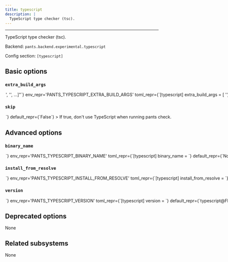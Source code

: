 ```yaml
---
title: typescript
description: |
  TypeScript type checker (tsc).
---
```



---

TypeScript type checker (tsc).

Backend: <span className="color--primary">`pants.backend.experimental.typescript`</span>

Config section: <span className="color--primary">`[typescript]`</span>

<span className={styles.options}>

## Basic options

### `extra_build_args`

<Option
  cli_repr={`--typescript-extra-build-args="['<str>', '<str>', ...]"`}
  env_repr='PANTS_TYPESCRIPT_EXTRA_BUILD_ARGS'
  toml_repr={`[typescript]
extra_build_args = [
    '<str>',
    '<str>',
    ...,
]`}
  default_repr={`[]`}
>

Extra arguments to pass to tsc when running in --build mode. These args are added to the base command &#x27;tsc --build&#x27;. Commonly used: --verbose, --force, --dry.

</Option>

### `skip`

<Option
  cli_repr={`--[no-]typescript-skip`}
  env_repr='PANTS_TYPESCRIPT_SKIP'
  toml_repr={`[typescript]
skip = <bool>`}
  default_repr={`False`}
>

If true, don&#x27;t use TypeScript when running `pants check`.

</Option>

## Advanced options

### `binary_name`

<Option
  cli_repr={`--typescript-binary-name=<str>`}
  env_repr='PANTS_TYPESCRIPT_BINARY_NAME'
  toml_repr={`[typescript]
binary_name = <str>`}
  default_repr={`None`}
>

Override the binary to run for this tool. Defaults to the package name.

</Option>

### `install_from_resolve`

<Option
  cli_repr={`--typescript-install-from-resolve=<str>`}
  env_repr='PANTS_TYPESCRIPT_INSTALL_FROM_RESOLVE'
  toml_repr={`[typescript]
install_from_resolve = <str>`}
  default_repr={`None`}
>

If specified, install the tool using the lockfile for this named resolve, instead of the version configured in this subsystem.

If unspecified, the tool will use the default configured package manager [nodejs].package_manager`, and install the tool without a lockfile.

</Option>

### `version`

<Option
  cli_repr={`--typescript-version=<str>`}
  env_repr='PANTS_TYPESCRIPT_VERSION'
  toml_repr={`[typescript]
version = <str>`}
  default_repr={`typescript@FROM_PACKAGE_JSON`}
>

Version string for the tool in the form package@version (e.g. prettier@3.6.2)

</Option>

## Deprecated options

None

## Related subsystems

None

</span>
